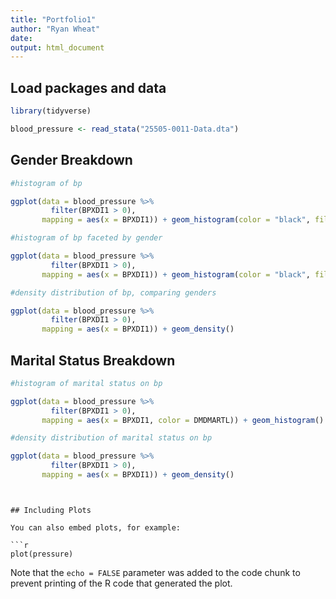 ---
title: "Portfolio1"
author: "Ryan Wheat"
date:
output: html_document
---

## Load packages and data

```{r load-packages}
library(tidyverse)
```

```{r load-data}
blood_pressure <- read_stata("25505-0011-Data.dta")
```


## Gender Breakdown

```{r histogram-bp}

#histogram of bp

ggplot(data = blood_pressure %>%
         filter(BPXDI1 > 0), 
       mapping = aes(x = BPXDI1)) + geom_histogram(color = "black", fill = "white" ) + labs(x = "Diastolic Blood Pressure")

```

```{r gender-histogram-bp}

#histogram of bp faceted by gender

ggplot(data = blood_pressure %>%
         filter(BPXDI1 > 0), 
       mapping = aes(x = BPXDI1)) + geom_histogram(color = "black", fill = "white") + facet_wrap(~ RIAGENDR) + labs(subtitle = "1 = Male, 2 = Female") + labs(x = "Diastolic Blood Pressure") + theme_dark()
```

```{r density-dist-gender}

#density distribution of bp, comparing genders

ggplot(data = blood_pressure %>%
         filter(BPXDI1 > 0), 
       mapping = aes(x = BPXDI1)) + geom_density()

```

## Marital Status Breakdown

```{r marital-histogram-bp}

#histogram of marital status on bp

ggplot(data = blood_pressure %>%
         filter(BPXDI1 > 0),
       mapping = aes(x = BPXDI1, color = DMDMARTL)) + geom_histogram()


```


```{r marital-density-bp}

#density distribution of marital status on bp

ggplot(data = blood_pressure %>%
         filter(BPXDI1 > 0), 
       mapping = aes(x = BPXDI1)) + geom_density()
```
```


## Including Plots

You can also embed plots, for example:

```{r pressure, echo=FALSE}
plot(pressure)
```

Note that the `echo = FALSE` parameter was added to the code chunk to prevent printing of the R code that generated the plot.
